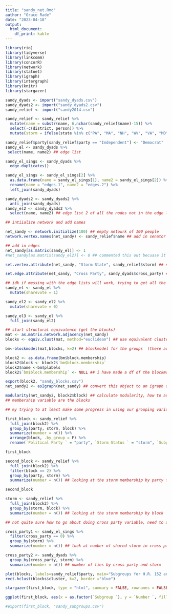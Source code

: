 ```yaml
---
title: "sandy_net.Rmd"
author: "Grace Rade"
date: "2023-04-18"
output: 
  html_document:
    df_print: kable
---
```

```r
library(rio)
library(tidyverse)
library(linkcomm)
library(concorR)
library(network)
library(statnet)
library(igraph)
library(intergraph)
library(knitr)
library(stargazer)

sandy_dyads <- import("sandy_dyads.csv")
sandy_dyads2 <- import("sandy_dyads2.csv")
sandy_relief <- import("sandy2014.csv")

sandy_relief <- sandy_relief %>% 
  mutate(name = substr(name, 6,nchar(sandy_relief$name)-15)) %>% 
  select(-c(district, person)) %>% 
  mutate(storm = ifelse(state %in% c("PA", "MA", "NH", "WV", "VA", "MD", "DE", "RI", "CT", "NJ", "NY"), 1, 0)) ## sandy relief just in case

sandy_relief$party[sandy_relief$party == "Independent"] <- "Democrat"
sandy_el <- sandy_dyads %>% 
 select(name, name2) ## edge list

sandy_el_sings <- sandy_dyads %>% 
  edge.duplicates()

sandy_el_sings <- sandy_el_sings[2] %>% 
  as.data.frame(name = sandy_el_sings[1], name2 = sandy_el_sings[2]) %>% 
  rename(name = "edges.1", name2 = "edges.2") %>% 
  left_join(sandy_dyads)

sandy_dyads2 <- sandy_dyads2 %>% 
  anti_join(sandy_dyads)
sandy_el2 <- sandy_dyads2 %>% 
  select(name, name2) ## edge list 2 of all the nodes not in the edge list (idk just spitballing)

## intiialize network and add names

net_sandy <- network.initialize(100) ## empty netowrk of 100 people
network.vertex.names(net_sandy) <- sandy_relief$name ## add in senator names

## add in edges
net_sandy[as.matrix(sandy_el)] <- 1 
#net_sandy[as.matrix(sandy_el2)] <- 0 ## commented this out becuase it does not affect the modularity scores

set.vertex.attribute(net_sandy, "Storm State", sandy_relief$storm) ## set storm as a vertex attribute

set.edge.attribute(net_sandy, "Cross Party", sandy_dyads$cross_party) ## set edge attribute to cross party vote

## idk if messing with the edge lists will work, trying to get all the senators to be in the edge list
sandy_el <- sandy_el %>% 
  mutate(sharevote = 1)

sandy_el2 <- sandy_el2 %>% 
  mutate(sharevote = 0)

sandy_el3 <- sandy_el %>% 
  full_join(sandy_el2)

## start structural equivalence (get the blocks)
mat <- as.matrix.network.adjacency(net_sandy)
blocks <- equiv.clust(mat, method="euclidean") ## use equivalent clusters because they work on network objects

bm<-blockmodel(mat,blocks, k=2) ## blockmodel for the groups  (there are two blocks)

block2 <- as.data.frame(bm$block.membership)
block2$block <- block2$`bm$block.membership`
block2$name <-bm$plabels
block2$`bm$block.membership` <- NULL ## i have made a df of the blockmodel, sorting the whole senate into groups 

export(block2, "sandy_blocks.csv")
net_sandy2 <- asIgraph(net_sandy) ## convert this object to an igraph object 

modularity(net_sandy2, block2$block) ## calculate modularity, how to add the storm attribute though and cross party, not sure what to do next
## membership variable are the blocks

## my trying to at least make some progress in using our grouping variables

first_block <- sandy_relief %>% 
  full_join(block2) %>% 
  group_by(party, storm, block) %>% 
  summarize(number = n()) %>% 
  arrange(block, .by_group = F) %>% 
  rename(`Political Party ` = "party", `Storm Status ` = "storm", `Subgroup ` = "block", `Number ` = number)## looking at the storm membership by party for block 1

first_block

second_block <- sandy_relief %>% 
  full_join(block2) %>% 
  filter(block == 2) %>% 
  group_by(party, storm) %>% 
  summarize(number = n()) ## looking at the storm membership by party for block 2

second_block

storm <- sandy_relief %>% 
  full_join(block2) %>% 
  group_by(storm, block) %>% 
  summarize(number = n()) ## looking at the storm membership by block

## not quite sure how to go about doing cross party variable, need to add it to the dyads but then i can't look at the blocks

cross_party1 <- sandy_el_sings %>% 
  filter(cross_party == 0) %>% 
  group_by(storm) %>% 
  summarize(number = n()) ## look at number of shared storm in cross party ties

cross_party2 <- sandy_dyads %>% 
  group_by(cross_party, storm) %>% 
  summarize(number = n()) ## number of ties by cross party and storm

plot(blocks, labels=sandy_relief$party, main="Subgroups for H.R. 152 and H.R. 5021", xlab="", ylab="", sub="")  
rect.hclust(blocks$cluster, k=2, border ="blue")
```

```r
stargazer(first_block, type = "html", summary = FALSE, rownames = FALSE, out = "sandy.html", column.labels = c("Political Party ", "Storm Status ", "Subgroup ", "Number "))
```

```r
ggplot(first_block, aes(x = as.factor(`Subgroup `), y = `Number `, fill = `Political Party `, color = as.factor(`Storm Status `))) + geom_col(position = "dodge") + scale_color_manual(aesthetics = "color", values = c("black","aliceblue")) + scale_fill_manual(aesthetics = "fill", values = c("dodgerblue2", "firebrick3")) ## this 
```

```r
#export(first_block, "sandy_subgroups.csv")
```

